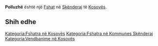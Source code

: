 {{Fshat në Kosovës
 | Emri                = Polluzhë
| sqi_N_name = Polluzhë
| sqi_N_FULL_NAME_RO = Polluzhë
| sqi_N_FULL_NAME_ND_RO = Polluzhe
| sqi_N_SORT_NAME_RG = POLLUZHE
| sqi_N_FULL_NAME_RG = Polluzhë
| sqi_N_FULL_NAME_ND_RG = Polluzhe
| sqi_V_name = Poluzhe
| sqi_V_FULL_NAME_RO = Poluzhe
| sqi_V_FULL_NAME_ND_RO = Poluzhe
| sqi_V_SORT_NAME_RG = POLUZHE
| sqi_V_FULL_NAME_RG = Poluzhe
| sqi_V_FULL_NAME_ND_RG = Poluzhe
| srp_N_name = Poluža
| srp_N_FULL_NAME_RO = Poluža
| srp_N_FULL_NAME_ND_RO = Poluza
| srp_N_SORT_NAME_RG = POLUZA
| srp_N_FULL_NAME_RG = Poluža
| srp_N_FULL_NAME_ND_RG = Poluza
| srp_NS_name = Полужа
| srp_NS_FULL_NAME_RO = Полужа
| srp_NS_FULL_NAME_ND_RO = Полужа
| srp_NS_SORT_NAME_RG = ПОЛУЖА
| srp_NS_FULL_NAME_RG = Полужа
| srp_NS_FULL_NAME_ND_RG = Полужа
| srp_V_name = Poluže
| srp_V_FULL_NAME_RO = Poluže
| srp_V_FULL_NAME_ND_RO = Poluze
| srp_V_SORT_NAME_RG = POLUZE
| srp_V_FULL_NAME_RG = Poluže
| srp_V_FULL_NAME_ND_RG = Poluze

 | Emri (Rasa dhanore) = 
 | Figura              = 
 | Shteti              = Kosovo
 | Komuna              = Skënderaj
 | Kodi postar         = 
 | Sipërfaqja          = 

 | Popullsia           = 

 | Regj. i popullsisë  = 
 | Dend. e popullsisë  = 
 | Faqja zyrtare       = 
 <!--- Koordinatat ----> 
 | Gjerësia            = 42.452778
 | Gjatësia            = 20.563889
 | Lartësia            = 
}}
'''Polluzhë''' është një [[Fshat]] në [[Skënderaj]] të [[Kosovës]].

<!-- == Gjeografia == -->
<!-- == Historia == -->
<!-- == Demografia == -->
== Shih edhe ==
{{Komuna Skënderaj}}
{{Kosovo-Administrata-Cung}}

[[Kategoria:Fshatra në Kosovës]]
[[Kategoria:Fshatra në Kommunes Skënderaj]]
[[Kategoria:Vendbanime në Kosovës]]